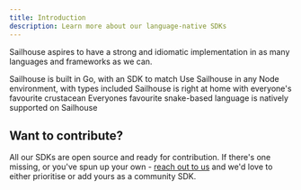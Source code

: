 ```yaml
---
title: Introduction
description: Learn more about our language-native SDKs
---
```


Sailhouse aspires to have a strong and idiomatic implementation in as many languages and frameworks as we can.

<CardGroup cols={2}>
  <Card title="Go" icon="golang" href="/sdks/go">
    Sailhouse is built in Go, with an SDK to match
  </Card>
  <Card title="TypeScript" icon="js" href="/sdks/typescript">
    Use Sailhouse in any Node environment, with types included
  </Card>
  <Card title="Rust (Beta)" icon="rust" href="/sdks/rust">
    Sailhouse is right at home with everyone's favourite crustacean
  </Card>
  <Card title="Python" icon="python" href="/sdks/python">
    Everyones favourite snake-based language is natively supported on Sailhouse
  </Card>
</CardGroup>

## Want to contribute?

All our SDKs are open source and ready for contribution. If there's one missing, or you've spun up your own - [reach out to us](mailto:support@sailhouse.dev) and we'd love to either prioritise or add yours as a community SDK.
